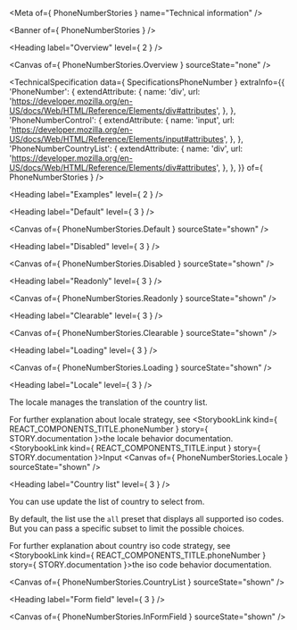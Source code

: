 
<Meta of={ PhoneNumberStories } name="Technical information" />

<Banner of={ PhoneNumberStories } />

<Heading label="Overview" level={ 2 } />

<Canvas of={ PhoneNumberStories.Overview } sourceState="none" />

<TechnicalSpecification
  data={ SpecificationsPhoneNumber }
  extraInfo={{
    'PhoneNumber': {
      extendAttribute: {
        name: 'div',
        url: 'https://developer.mozilla.org/en-US/docs/Web/HTML/Reference/Elements/div#attributes',
      },
    },
    'PhoneNumberControl': {
      extendAttribute: {
        name: 'input',
        url: 'https://developer.mozilla.org/en-US/docs/Web/HTML/Reference/Elements/input#attributes',
      },
    },
    'PhoneNumberCountryList': {
      extendAttribute: {
        name: 'div',
        url: 'https://developer.mozilla.org/en-US/docs/Web/HTML/Reference/Elements/div#attributes',
      },
    },
  }}
  of={ PhoneNumberStories } />

<Heading label="Examples" level={ 2 } />

<Heading label="Default" level={ 3 } />

<Canvas of={ PhoneNumberStories.Default } sourceState="shown" />

<Heading label="Disabled" level={ 3 } />

<Canvas of={ PhoneNumberStories.Disabled } sourceState="shown" />

<Heading label="Readonly" level={ 3 } />

<Canvas of={ PhoneNumberStories.Readonly } sourceState="shown" />

<Heading label="Clearable" level={ 3 } />

<Canvas of={ PhoneNumberStories.Clearable } sourceState="shown" />

<Heading label="Loading" level={ 3 } />

<Canvas of={ PhoneNumberStories.Loading } sourceState="shown" />

<Heading label="Locale" level={ 3 } />

The locale manages the translation of the country list.

For further explanation about locale strategy, see <StorybookLink kind={ REACT_COMPONENTS_TITLE.phoneNumber } story={ STORY.documentation }>the locale behavior documentation</StorybookLink>.
                                                   <StorybookLink kind={ REACT_COMPONENTS_TITLE.input } story={ STORY.documentation }>Input</StorybookLink>
<Canvas of={ PhoneNumberStories.Locale } sourceState="shown" />

<Heading label="Country list" level={ 3 } />

You can use update the list of country to select from.

By default, the list use the `all` preset that displays all supported iso codes. But you can pass a specific subset to limit the possible choices.

For further explanation about country iso code strategy, see <StorybookLink kind={ REACT_COMPONENTS_TITLE.phoneNumber } story={ STORY.documentation }>the iso code behavior documentation</StorybookLink>.

<Canvas of={ PhoneNumberStories.CountryList } sourceState="shown" />

<Heading label="Form field" level={ 3 } />

<Canvas of={ PhoneNumberStories.InFormField } sourceState="shown" />
